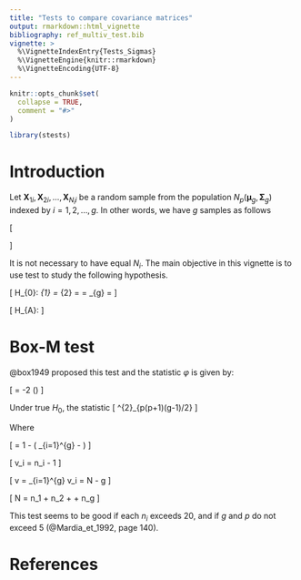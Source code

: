 ```yaml
---
title: "Tests to compare covariance matrices"
output: rmarkdown::html_vignette
bibliography: ref_multiv_test.bib
vignette: >
  %\VignetteIndexEntry{Tests_Sigmas}
  %\VignetteEngine{knitr::rmarkdown}
  %\VignetteEncoding{UTF-8}
---
```


```r
knitr::opts_chunk$set(
  collapse = TRUE,
  comment = "#>"
)
```

```r
library(stests)
```

# Introduction

Let $\mathbf{X}_{1i}, \mathbf{X}_{2i}, \ldots, \mathbf{X}_{N_i i}$ be a random sample from the population 
$N_p(\boldsymbol{\mu}_g, \boldsymbol{\Sigma}_g)$ indexed by $i = 1,2,\ldots,g$. 
In other words, we have $g$ samples as follows

\[
\begin{matrix}
\mathbf{X}_{11}, \mathbf{X}_{21}, \ldots, \mathbf{X}_{N_1 1} \\
\mathbf{X}_{12}, \mathbf{X}_{22}, \ldots, \mathbf{X}_{N_2 2} \\
\vdots \\
\mathbf{X}_{1g}, \mathbf{X}_{2g}, \ldots, \mathbf{X}_{N_g g}
\end{matrix}
\]

It is not necessary to have equal $N_i$. The main objective in this vignette is to use test to study the following hypothesis.

\[
H_{0}: \Sigma_{1} = \Sigma_{2} = \cdots = \Sigma_{g} = \Sigma
\]

\[
H_{A}: \text{at least one } \Sigma \text{ is different}
\]

# Box-M test
@box1949 proposed this test and the statistic $\varphi$ is given by:

\[
\varphi = -2 \rho \log(\lambda)
\]

Under true $H_{0}$, the statistic 
\[
\varphi \sim \chi^{2}_{p(p+1)(g-1)/2}
\]

Where

\[
\rho = 1 - \frac{2p^{2} + 3p - 1}{6(p + 1)(g - 1)}
\left( \sum_{i=1}^{g} \frac{1}{v_i} - \frac{1}{v} \right)
\]

\[
v_i = n_i - 1
\]

\[
v = \sum_{i=1}^{g} v_i = N - g
\]

\[
N = n_1 + n_2 + \cdots + n_g
\]

This test seems to be good if each $n_i$ exceeds 20, and if $g$ and $p$ do not exceed 5 (@Mardia_et_1992, page 140).


# References

